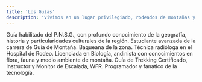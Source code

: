 ```yaml
---
title: 'Los Guías'
description: 'Vivimos en un lugar privilegiado, rodeados de montañas y naturaleza. Somos apasionados por la montaña y la naturaleza, con una gran experiencia en el terreno.'
---
```


<AccordionGroup>
  <Accordion title="Guido Altamira">
      Guía habilitado del P.N.S.G., con profundo conocimiento de la geografía, historia y particularidades culturales de la región.
  </Accordion>
 
   <Accordion title="Emiliana Pintos">
      Estudiante avanzada de la carrera de Guía de Montaña. Baqueana de la zona. Técnica radióloga en el Hospital de Rodeo.
  </Accordion>
   <Accordion title="José Guillemain">
      Licenciada en Biología, andinista con conocimientos en flora, fauna y medio ambiente de montaña.
  </Accordion>
   <Accordion title="Pablo Cascón">
   Guía de Trekking Certificado, Instructor y Monitor de Escalada, WFR. Programador y fanatico de la tecnología.
  </Accordion>
</AccordionGroup>

